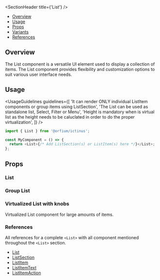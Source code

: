 
<Meta of={ListStories} />

<SectionHeader title={'List'} />

- [Overview](#overview)
- [Usage](#usage)
- [Props](#props)
- [Variants](#variants)
- [References](#references)

## Overview

The List component is a versatile UI element used to display a collection of items. The List
component provides flexibility and customization options to suit various user interface needs.

## Usage

<UsageGuidelines
  guidelines={[
    'It can render ONLY individual ListItem components or group items using ListSection',
    'The List can be used as standalone list, Select, Filter or Menu',
    'Height is mandatory when is virtual list as the height needs to be caluclated in order to do the proper virtualization',
  ]}
/>

```js
import { List } from '@orfium/ictinus';

const MyComponent = () => {
  return <List>{/* Add ListSection(s) or ListItem(s) here */}</List>;
};
```

## Props

<ArgTypes of={List} />

<SubsectionHeader title="Variants" />

### List

<Canvas of={ListStories.ListStory} />

### Group List

<Canvas of={ListStories.GroupList} />

### Virtualized List with knobs

Virtualized List component for large amounts of items.

<Canvas of={ListStories.VirtualizedList} />

### References

All references for a complete `<List>` with all component mentioned throughout the `<List>` section.

- [List](../?path=/docs/updated-components-list-list--overview)
- [ListSection](../?path=/docs/updated-components-list-listsection--overview)
- [ListItem](../?path=/docs/updated-components-list-listitem--overview)
- [ListItemText](../?path=/docs/updated-components-list-listitemtext--overview)
- [ListItemAction](../?path=/docs/updated-components-list-listitemaction--overview)
